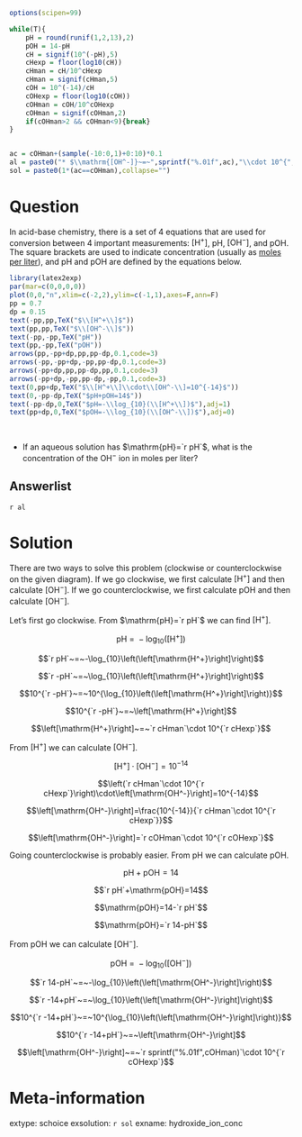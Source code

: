 ```r
options(scipen=99)

while(T){
    pH = round(runif(1,2,13),2)
    pOH = 14-pH
    cH = signif(10^(-pH),5)
    cHexp = floor(log10(cH))
    cHman = cH/10^cHexp
    cHman = signif(cHman,5)
    cOH = 10^(-14)/cH
    cOHexp = floor(log10(cOH))
    cOHman = cOH/10^cOHexp
    cOHman = signif(cOHman,2)
    if(cOHman>2 && cOHman<9){break}
}


ac = cOHman+(sample(-10:0,1)+0:10)*0.1
al = paste0("* $\\mathrm{[OH^-]}~=~",sprintf("%.01f",ac),"\\cdot 10^{",cOHexp,"}$ moles per liter",collapse="\n")
sol = paste0(1*(ac==cOHman),collapse="")

```

Question
========

In acid-base chemistry, there is a set of 4 equations that are used for conversion between 4 important measurements: $\mathrm{[H^+]}$, $\mathrm{pH}$, $\mathrm{[OH^-]}$, and $\mathrm{pOH}$. The square brackets are used to indicate concentration (usually as [moles per liter](https://en.wikipedia.org/wiki/Molar_concentration)), and pH and pOH are defined by the equations below.


```r
library(latex2exp)
par(mar=c(0,0,0,0))
plot(0,0,"n",xlim=c(-2,2),ylim=c(-1,1),axes=F,ann=F)
pp = 0.7
dp = 0.15
text(-pp,pp,TeX("$\\[H^+\\]$"))
text(pp,pp,TeX("$\\[OH^-\\]$"))
text(-pp,-pp,TeX("pH"))
text(pp,-pp,TeX("pOH"))
arrows(pp,-pp+dp,pp,pp-dp,0.1,code=3)
arrows(-pp,-pp+dp,-pp,pp-dp,0.1,code=3)
arrows(-pp+dp,pp,pp-dp,pp,0.1,code=3)
arrows(-pp+dp,-pp,pp-dp,-pp,0.1,code=3)
text(0,pp+dp,TeX("$\\[H^+\\]\\cdot\\[OH^-\\]=10^{-14}$"))
text(0,-pp-dp,TeX("$pH+pOH=14$"))
text(-pp-dp,0,TeX("$pH=-\\log_{10}(\\[H^+\\])$"),adj=1)
text(pp+dp,0,TeX("$pOH=-\\log_{10}(\\[OH^-\\])$"),adj=0)
```
\

* If an aqueous solution has $\mathrm{pH}=`r pH`$, what is the concentration of the $\mathrm{OH}^-$ ion in moles per liter?

Answerlist
--------

`r al`


Solution
========

There are two ways to solve this problem (clockwise or counterclockwise on the given diagram). If we go clockwise, we first calculate $\mathrm{[H^+]}$ and then calculate $\mathrm{[OH^-]}$. If we go counterclockwise, we first calculate $\mathrm{pOH}$ and then calculate $\mathrm{[OH^-]}$.

Let's first go clockwise. From $\mathrm{pH}=`r pH`$ we can find $\mathrm{[H^+]}$.

$$\mathrm{pH}~=~-\log_{10}\left(\left[\mathrm{H^+}\right]\right)$$

$$`r pH`~=~-\log_{10}\left(\left[\mathrm{H^+}\right]\right)$$


$$`r -pH`~=~\log_{10}\left(\left[\mathrm{H^+}\right]\right)$$

$$10^{`r -pH`}~=~10^{\log_{10}\left(\left[\mathrm{H^+}\right]\right)}$$

$$10^{`r -pH`}~=~\left[\mathrm{H^+}\right]$$


$$\left[\mathrm{H^+}\right]~=~`r cHman`\cdot 10^{`r cHexp`}$$

From $\left[\mathrm{H^+}\right]$ we can calculate $\left[\mathrm{OH^-}\right]$.

$$\left[\mathrm{H^+}\right]\cdot\left[\mathrm{OH^-}\right]=10^{-14}$$


$$\left(`r cHman`\cdot 10^{`r cHexp`}\right)\cdot\left[\mathrm{OH^-}\right]=10^{-14}$$


$$\left[\mathrm{OH^-}\right]=\frac{10^{-14}}{`r cHman`\cdot 10^{`r cHexp`}}$$


$$\left[\mathrm{OH^-}\right]=`r cOHman`\cdot 10^{`r cOHexp`}$$

Going counterclockwise is probably easier. From $\mathrm{pH}$ we can calculate $\mathrm{pOH}$.

$$\mathrm{pH}+\mathrm{pOH}=14$$

$$`r pH`+\mathrm{pOH}=14$$

$$\mathrm{pOH}=14-`r pH`$$


$$\mathrm{pOH}=`r 14-pH`$$

From $\mathrm{pOH}$ we can calculate $\mathrm{[OH^-]}$.

$$\mathrm{pOH}~=~-\log_{10}\left(\left[\mathrm{OH^-}\right]\right)$$

$$`r 14-pH`~=~-\log_{10}\left(\left[\mathrm{OH^-}\right]\right)$$

$$`r -14+pH`~=~\log_{10}\left(\left[\mathrm{OH^-}\right]\right)$$

$$10^{`r -14+pH`}~=~10^{\log_{10}\left(\left[\mathrm{OH^-}\right]\right)}$$


$$10^{`r -14+pH`}~=~\left[\mathrm{OH^-}\right]$$


$$\left[\mathrm{OH^-}\right]~=~`r sprintf("%.01f",cOHman)`\cdot 10^{`r cOHexp`}$$



Meta-information
============
extype: schoice
exsolution: `r sol`
exname: hydroxide_ion_conc